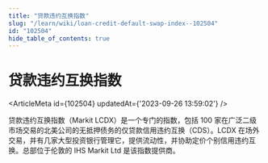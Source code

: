 ```yaml
---
title: "贷款违约互换指数"
slug: "/learn/wiki/loan-credit-default-swap-index--102504"
id: "102504"
hide_table_of_contents: true
---
```



# 贷款违约互换指数

<ArticleMeta id={102504} updatedAt={'2023-09-26 13:59:02'} />
<div className='border-solid border-b border-t-0 my-4 border-[var(--ifm-color-gray-300)]' />

贷款违约互换指数（Markit LCDX）是一个专门的指数，包括 100 家在广泛二级市场交易的北美公司的无抵押债务的仅贷款信用违约互换（CDS）。LCDX 在场外交易，并有几家大型投资银行管理它，提供流动性，并协助定价个别信用违约互换。总部位于伦敦的 IHS Markit Ltd 是该指数提供商。

